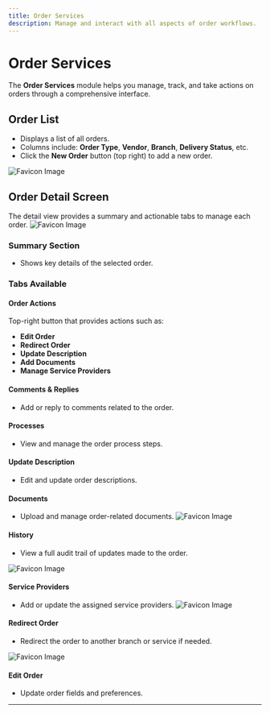 ```yaml
---
title: Order Services
description: Manage and interact with all aspects of order workflows.
---
```


# Order Services

The **Order Services** module helps you manage, track, and take actions on orders through a comprehensive interface.

## Order List

- Displays a list of all orders.
- Columns include: **Order Type**, **Vendor**, **Branch**, **Delivery Status**, etc.
- Click the **New Order** button (top right) to add a new order.

![Favicon Image](/images/orderservicelist.png)

## Order Detail Screen

The detail view provides a summary and actionable tabs to manage each order.
![Favicon Image](/images/orderservicedetail.png)

### Summary Section

- Shows key details of the selected order.

### Tabs Available

#### Order Actions

Top-right button that provides actions such as:

- **Edit Order**
- **Redirect Order**
- **Update Description**
- **Add Documents**
- **Manage Service Providers**

#### Comments & Replies

- Add or reply to comments related to the order.

#### Processes

- View and manage the order process steps.

#### Update Description

- Edit and update order descriptions.

#### Documents

- Upload and manage order-related documents.
  ![Favicon Image](/images/orderdocument.png)

#### History

- View a full audit trail of updates made to the order.

![Favicon Image](/images/orderhistory.png)

#### Service Providers

- Add or update the assigned service providers.
  ![Favicon Image](/images/orderserviceprovider.png)

#### Redirect Order

- Redirect the order to another branch or service if needed.

![Favicon Image](/images/orderredirect.png)

#### Edit Order

- Update order fields and preferences.

---
